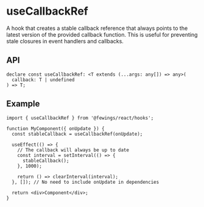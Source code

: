 # useCallbackRef

A hook that creates a stable callback reference that always points to the latest version of the provided callback function. This is useful for preventing stale closures in event handlers and callbacks.

## API

```tsx
declare const useCallbackRef: <T extends (...args: any[]) => any>(
  callback: T | undefined
) => T;
```

## Example

```tsx
import { useCallbackRef } from '@fewings/react/hooks';

function MyComponent({ onUpdate }) {
  const stableCallback = useCallbackRef(onUpdate);

  useEffect(() => {
    // The callback will always be up to date
    const interval = setInterval(() => {
      stableCallback();
    }, 1000);

    return () => clearInterval(interval);
  }, []); // No need to include onUpdate in dependencies

  return <div>Component</div>;
}
```
